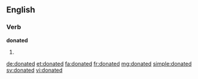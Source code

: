 ==English==

===Verb===
'''donated'''

# {{en-past of|donate}}

[[de:donated]]
[[et:donated]]
[[fa:donated]]
[[fr:donated]]
[[mg:donated]]
[[simple:donated]]
[[sv:donated]]
[[vi:donated]]